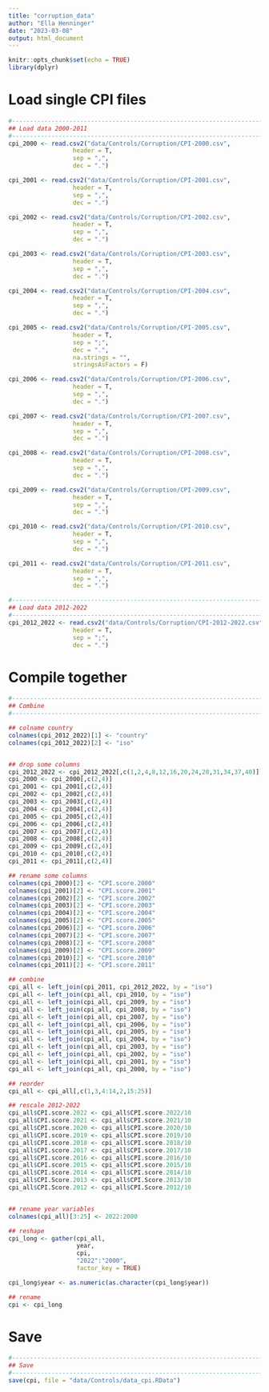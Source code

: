 ```yaml
---
title: "corruption_data"
author: "Ella Henninger"
date: "2023-03-08"
output: html_document
---
```


```r
knitr::opts_chunk$set(echo = TRUE)
library(dplyr)

```


# Load single CPI files

```r

#-------------------------------------------------------------------------------
## Load data 2000-2011
#-------------------------------------------------------------------------------
cpi_2000 <- read.csv2("data/Controls/Corruption/CPI-2000.csv",
                  header = T, 
                  sep = ",", 
                  dec = ".")

cpi_2001 <- read.csv2("data/Controls/Corruption/CPI-2001.csv",
                  header = T, 
                  sep = ",", 
                  dec = ".")

cpi_2002 <- read.csv2("data/Controls/Corruption/CPI-2002.csv",
                  header = T, 
                  sep = ",", 
                  dec = ".")

cpi_2003 <- read.csv2("data/Controls/Corruption/CPI-2003.csv",
                  header = T, 
                  sep = ",", 
                  dec = ".")

cpi_2004 <- read.csv2("data/Controls/Corruption/CPI-2004.csv",
                  header = T, 
                  sep = ",", 
                  dec = ".")

cpi_2005 <- read.csv2("data/Controls/Corruption/CPI-2005.csv",
                  header = T, 
                  sep = ";", 
                  dec = ".",
                  na.strings = "",
                  stringsAsFactors = F)

cpi_2006 <- read.csv2("data/Controls/Corruption/CPI-2006.csv",
                  header = T, 
                  sep = ",", 
                  dec = ".")

cpi_2007 <- read.csv2("data/Controls/Corruption/CPI-2007.csv",
                  header = T, 
                  sep = ",", 
                  dec = ".")

cpi_2008 <- read.csv2("data/Controls/Corruption/CPI-2008.csv",
                  header = T, 
                  sep = ",", 
                  dec = ".")

cpi_2009 <- read.csv2("data/Controls/Corruption/CPI-2009.csv",
                  header = T, 
                  sep = ",", 
                  dec = ".")

cpi_2010 <- read.csv2("data/Controls/Corruption/CPI-2010.csv",
                  header = T, 
                  sep = ",", 
                  dec = ".")

cpi_2011 <- read.csv2("data/Controls/Corruption/CPI-2011.csv",
                  header = T, 
                  sep = ",", 
                  dec = ".")

#-------------------------------------------------------------------------------
## Load data 2012-2022
#-------------------------------------------------------------------------------
cpi_2012_2022 <- read.csv2("data/Controls/Corruption/CPI-2012-2022.csv",
                  header = T, 
                  sep = ";", 
                  dec = ".")
```


# Compile together

```r

#-------------------------------------------------------------------------------
## Combine
#-------------------------------------------------------------------------------

## colname country 
colnames(cpi_2012_2022)[1] <- "country"
colnames(cpi_2012_2022)[2] <- "iso"


## drop some columns
cpi_2012_2022 <- cpi_2012_2022[,c(1,2,4,8,12,16,20,24,28,31,34,37,40)]
cpi_2000 <- cpi_2000[,c(2,4)]
cpi_2001 <- cpi_2001[,c(2,4)]
cpi_2002 <- cpi_2002[,c(2,4)]
cpi_2003 <- cpi_2003[,c(2,4)]
cpi_2004 <- cpi_2004[,c(2,4)]
cpi_2005 <- cpi_2005[,c(2,4)]
cpi_2006 <- cpi_2006[,c(2,4)]
cpi_2007 <- cpi_2007[,c(2,4)]
cpi_2008 <- cpi_2008[,c(2,4)]
cpi_2009 <- cpi_2009[,c(2,4)]
cpi_2010 <- cpi_2010[,c(2,4)]
cpi_2011 <- cpi_2011[,c(2,4)]

## rename some columns
colnames(cpi_2000)[2] <- "CPI.score.2000"
colnames(cpi_2001)[2] <- "CPI.score.2001"
colnames(cpi_2002)[2] <- "CPI.score.2002"
colnames(cpi_2003)[2] <- "CPI.score.2003"
colnames(cpi_2004)[2] <- "CPI.score.2004"
colnames(cpi_2005)[2] <- "CPI.score.2005"
colnames(cpi_2006)[2] <- "CPI.score.2006"
colnames(cpi_2007)[2] <- "CPI.score.2007"
colnames(cpi_2008)[2] <- "CPI.score.2008"
colnames(cpi_2009)[2] <- "CPI.score.2009"
colnames(cpi_2010)[2] <- "CPI.score.2010"
colnames(cpi_2011)[2] <- "CPI.score.2011"

## combine
cpi_all <- left_join(cpi_2011, cpi_2012_2022, by = "iso")
cpi_all <- left_join(cpi_all, cpi_2010, by = "iso")
cpi_all <- left_join(cpi_all, cpi_2009, by = "iso")
cpi_all <- left_join(cpi_all, cpi_2008, by = "iso")
cpi_all <- left_join(cpi_all, cpi_2007, by = "iso")
cpi_all <- left_join(cpi_all, cpi_2006, by = "iso")
cpi_all <- left_join(cpi_all, cpi_2005, by = "iso")
cpi_all <- left_join(cpi_all, cpi_2004, by = "iso")
cpi_all <- left_join(cpi_all, cpi_2003, by = "iso")
cpi_all <- left_join(cpi_all, cpi_2002, by = "iso")
cpi_all <- left_join(cpi_all, cpi_2001, by = "iso")
cpi_all <- left_join(cpi_all, cpi_2000, by = "iso")

## reorder
cpi_all <- cpi_all[,c(1,3,4:14,2,15:25)]

## rescale 2012-2022
cpi_all$CPI.score.2022 <- cpi_all$CPI.score.2022/10
cpi_all$CPI.score.2021 <- cpi_all$CPI.score.2021/10
cpi_all$CPI.score.2020 <- cpi_all$CPI.score.2020/10
cpi_all$CPI.score.2019 <- cpi_all$CPI.score.2019/10
cpi_all$CPI.score.2018 <- cpi_all$CPI.score.2018/10
cpi_all$CPI.score.2017 <- cpi_all$CPI.score.2017/10
cpi_all$CPI.score.2016 <- cpi_all$CPI.score.2016/10
cpi_all$CPI.score.2015 <- cpi_all$CPI.score.2015/10
cpi_all$CPI.score.2014 <- cpi_all$CPI.score.2014/10
cpi_all$CPI.Score.2013 <- cpi_all$CPI.Score.2013/10
cpi_all$CPI.Score.2012 <- cpi_all$CPI.Score.2012/10


## rename year variables
colnames(cpi_all)[3:25] <- 2022:2000

## reshape
cpi_long <- gather(cpi_all,
                   year,
                   cpi,
                   "2022":"2000", 
                   factor_key = TRUE)

cpi_long$year <- as.numeric(as.character(cpi_long$year))

## rename
cpi <- cpi_long

```


# Save

```r

#-------------------------------------------------------------------------------
## Save
#-------------------------------------------------------------------------------
save(cpi, file = "data/Controls/data_cpi.RData")

```
